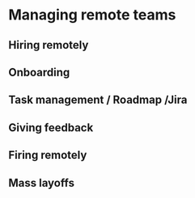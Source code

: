 # Managing remote teams

## Hiring remotely
## Onboarding
## Task management / Roadmap /Jira
## Giving feedback
## Firing remotely
## Mass layoffs
